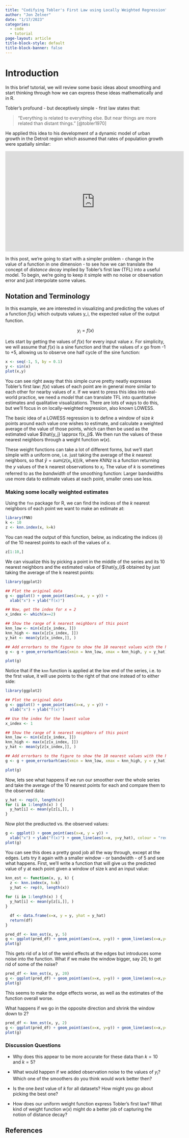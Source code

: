 ```yaml
---
title: "Codifying Tobler's First Law using Locally Weighted Regression"
author: "Jon Zelner"
date: "1/17/2023"
categories:
  - code
  - tutorial
page-layout: article
title-block-style: default
title-block-banner: false
---
```


# Introduction

In this brief tutorial, we will review some basic ideas about smoothing and start thinking through how we can express these ideas mathematically and in R. 

Tobler's profound - but deceptively simple - first law states that:

> "Everything is related to everything else. But near things are more related than distant things." [@tobler1970]

He applied this idea to his development of a dynamic model of urban growth in the Detroit region which assumed that rates of population growth were spatially similar:

<iframe width="560" height="315" src="https://www.youtube.com/embed/kRsF9S8JqBI" title="YouTube video player" frameborder="0" allow="accelerometer; autoplay; clipboard-write; encrypted-media; gyroscope; picture-in-picture; web-share" allowfullscreen></iframe>

In this post, we're going to start with a simpler problem - change in the value of a function in one dimension - to see how we can translate the concept of *distance decay* implied by Tobler's first law (TFL) into a useful model. To begin, we're going to keep it simple with no noise or observation error and just interpolate some values.

## Notation and Terminology

In this example, we are interested in visualizing and predicting the values of a function $f(x_i)$ which outputs values y_i, the expected value of the output function.

$$
y_i = f(x)
$$


Lets start by getting the values of $f(x)$ for every input value $x$. For simplicity, we will assume that $f(x)$ is a sine function and that the values of $x$ go from -1 to +5, allowing us to observe one half cycle of the sine function: 
```r
x <- seq(-1, 5, by = 0.1)
y <- sin(x)
plot(x,y)
```
 
You can see right away that this simple curve pretty neatly expresses Tobler's first law: $f(x)$ values of each point are in general more similar to each other for nearby values of $x$. If we want to press this idea into real-world practice, we need a *model* that can translate TFL into quantitative estimates and qualitative visualizations. There are lots of ways to do this, but we'll focus in on  locally-weighted regression, also known LOWESS. 

The basic idea of a LOWESS regression is to define a window of size $k$ points around each value one wishes to estimate, and calculate a weighted average of the value of those points, which can then be used as the estimated value $\hat{y_j} \approx f(x_j)$. We then run the values of these nearest neighbors through a weight function $w(x)$. 

These weight functions can take a lot of different forms, but we'll start simple with a uniform one, i.e. just taking the average of the $k$ nearest neighbors, so that $\hat{y} = sum(z(x_i, k))/k$, where $KNNz$ is a function returning the $y$ values of the k nearest observations to $x_i$. The value of $k$ is sometimes referred to as the *bandwidth* of the smoothing function: Larger bandwidths use more data to estimate values at each point, smaller ones use less. 

### Making some locally weighted estimates

Using the `fnn` package for R, we can find the indices of the $k$ nearest neighbors of each point we want to make an estimate at:

```r
library(FNN)
k <- 10
z <- knn.index(x, k=k)
```

You can read the output of this function, below, as indicating the indices ($i$) of the 10 nearest points to each of the values of $x$.

```r
z[1:10,]
```

We can visualize this by picking a point in the middle of the series and its 10 nearest neighbors and the estimated value of $\hat{y_i}$ obtained by just taking the average of the k nearest points:

```r
library(ggplot2)

## Plot the original data
g <- ggplot() + geom_point(aes(x=x, y = y)) + 
  xlab("x") + ylab("f(x)")

## Now, get the index for x = 2
x_index <- which(x==2)

## Show the range of k nearest neighbors of this point
knn_low <- min(x[z[x_index, ]])
knn_high <- max(x[z[x_index, ]])
y_hat <- mean(y[z[x_index,]], )

## Add errorbars to the figure to show the 10 nearest values with the height of the point indicating the estimated value at y_i, denoted by the red dot
g <- g + geom_errorbarh(aes(xmin = knn_low, xmax = knn_high, y = y_hat)) + geom_point(aes(x=2,y_hat), colour = "red")

plot(g)
```
Notice that if the `knn` function is applied at the low end of the series, i.e. to the first value, it will use points to the right of that one instead of to either side:

```r
library(ggplot2)

## Plot the original data
g <- ggplot() + geom_point(aes(x=x, y = y)) + 
  xlab("x") + ylab("f(x)")

## Use the index for the lowest value
x_index <- 1

## Show the range of k nearest neighbors of this point
knn_low <- min(x[z[x_index, ]])
knn_high <- max(x[z[x_index, ]])
y_hat <- mean(y[z[x_index,]], )

## Add errorbars to the figure to show the 10 nearest values with the height of the point indicating the estimated value at y_i
g <- g + geom_errorbarh(aes(xmin = knn_low, xmax = knn_high, y = y_hat)) + geom_point(aes(x=x[x_index],y_hat), colour = "red")

plot(g)
```

Now, lets see what happens if we run our smoother over the whole series and take the average of the 10 nearest points for each and compare them to the observed data:

```r
y_hat <- rep(0, length(x))
for (i in 1:length(x) ) {
  y_hat[i] <- mean(y[z[i,]], )
}
```

Now plot the prediucted vs. the observed values:

```r
g <- ggplot() + geom_point(aes(x=x, y = y)) + 
  xlab("x") + ylab("f(x)") + geom_line(aes(x=x, y=y_hat), colour = "red")
plot(g)
```

You can see this does a pretty good job all the way through, except at the edges. Lets try it again with a smaller window - or bandwidth - of 5 and see what happens. First, we'll write a function that will give us the predicted value of y at each point given a window of size k and an input value: 

```r
knn_est <- function(x, y, k) {
  z <- knn.index(x, k=k)
  y_hat <- rep(0, length(x))
  
for (i in 1:length(x) ) {
  y_hat[i] <- mean(y[z[i,]], )
}

  df <- data.frame(x=x, y = y, yhat = y_hat)
  return(df)
}
```

```r
pred_df <- knn_est(x, y, 5)
g <- ggplot(pred_df) + geom_point(aes(x=x, y=y)) + geom_line(aes(x=x,y=yhat),colour="red")
plot(g)

```

This gets rid of a lot of the weird effects at the edges but introduces some noise into the function. What if we make the window bigger, say 20, to get rid of some of the noise?

```r
pred_df <- knn_est(x, y, 20)
g <- ggplot(pred_df) + geom_point(aes(x=x, y=y)) + geom_line(aes(x=x,y=yhat),colour="red")
plot(g)
```

This seems to make the edge effects worse, as well as the estimates of the function overall worse.

What happens if we go in the opposite direction and shrink the window down to 2?

```r
pred_df <- knn_est(x, y, 2)
g <- ggplot(pred_df) + geom_point(aes(x=x, y=y)) + geom_line(aes(x=x,y=yhat),colour="red")
plot(g)
```

### Discussion Questions

- Why does this appear to be more accurate for these data than $k=10$ and $k=5$? 

- What would happen if we added observation noise to the values of $y_i$? Which one of the smoothers do you think would work better then?

- Is the one *best* value of $k$ for all datasets? How might you go about picking the best one? 

- How does our uniform weight function express Tobler's first law? What kind of weight function $w(x)$ might do a better job of capturing the notion of distance decay?

## References

